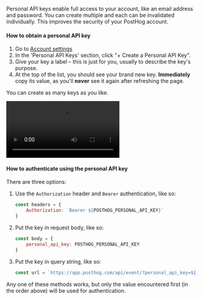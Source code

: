 Personal API keys enable full access to your account, like an email address and password. You can create multiple and each can be invalidated individually. This improves the security of your PostHog account.

#### How to obtain a personal API key

1. Go to [Account settings](https://app.posthog.com/me/settings)
2. In the 'Personal API Keys' section, click "+ Create a Personal API Key".
3. Give your key a label – this is just for you, usually to describe the key's purpose.
4. At the top of the list, you should see your brand new key. **Immediately** copy its value, as you'll **never** see it again after refreshing the page.

You can create as many keys as you like.

![How to create an api key](../../../images/docs/api/create-api-key.mp4)

#### How to authenticate using the personal API key

There are three options:

1. Use the `Authorization` header and `Bearer` authentication, like so:
    ```js
    const headers = {
        Authorization: `Bearer ${POSTHOG_PERSONAL_API_KEY}`
    }
    ```
2. Put the key in request body, like so:
    ```js
    const body = {
        personal_api_key: POSTHOG_PERSONAL_API_KEY
    }
    ```
3. Put the key in query string, like so:
    ```js
    const url = `https://app.posthog.com/api/event/?personal_api_key=${POSTHOG_PERSONAL_API_KEY}`
    ```

Any one of these methods works, but only the value encountered first (in the order above) will be used for authentication.